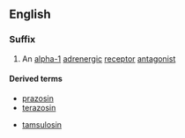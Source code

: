 ==English==

===Suffix===
{{en|suffix}}

# An [[alpha-1]] [[adrenergic]] [[receptor]] [[antagonist]]

====Derived terms====
{{top}}
*[[prazosin]]
*[[terazosin]]
{{mid}}
*[[tamsulosin]]
{{bottom}}